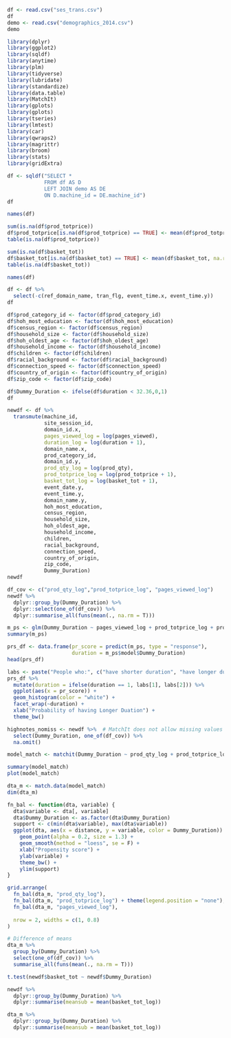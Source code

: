 ```r
df <- read.csv("ses_trans.csv")
df
demo <- read.csv("demographics_2014.csv")
demo
```
```r
library(dplyr)
library(ggplot2)
library(sqldf)
library(anytime)
library(plm)
library(tidyverse)
library(lubridate)
library(standardize)
library(data.table)
library(MatchIt)
library(gplots) 
library(gplots)
library(tseries)
library(lmtest)
library(car)
library(qwraps2)
library(magrittr)
library(broom)
library(stats)
library(gridExtra)
```
```r
df <- sqldf("SELECT *
            FROM df AS D
            LEFT JOIN demo AS DE
            ON D.machine_id = DE.machine_id")
df
```
```r
names(df)
```

```r
sum(is.na(df$prod_totprice))
df$prod_totprice[is.na(df$prod_totprice) == TRUE] <- mean(df$prod_totprice, na.rm = TRUE)
table(is.na(df$prod_totprice))
```

```r
sum(is.na(df$basket_tot))
df$basket_tot[is.na(df$basket_tot) == TRUE] <- mean(df$basket_tot, na.rm = TRUE)
table(is.na(df$basket_tot))
```
```r
names(df)
```
```r
df <- df %>%
  select(-c(ref_domain_name, tran_flg, event_time.x, event_time.y))
df
```
```r
df$prod_category_id <- factor(df$prod_category_id)
df$hoh_most_education <- factor(df$hoh_most_education)
df$census_region <- factor(df$census_region)
df$household_size <- factor(df$household_size)
df$hoh_oldest_age <- factor(df$hoh_oldest_age)
df$household_income <- factor(df$household_income)
df$children <- factor(df$children)
df$racial_background <- factor(df$racial_background)
df$connection_speed <- factor(df$connection_speed)
df$country_of_origin <- factor(df$country_of_origin)
df$zip_code <- factor(df$zip_code)
```

```r
df$Dummy_Duration <- ifelse(df$duration < 32.36,0,1)
df
```


```r
newdf <- df %>%
  transmute(machine_id,
            site_session_id,
            domain_id.x,
            pages_viewed_log = log(pages_viewed),
            duration_log = log(duration + 1),
            domain_name.x,
            prod_category_id,
            domain_id.y,
            prod_qty_log = log(prod_qty),
            prod_totprice_log = log(prod_totprice + 1),
            basket_tot_log = log(basket_tot + 1),
            event_date.y,
            event_time.y,
            domain_name.y,
            hoh_most_education,
            census_region,
            household_size,
            hoh_oldest_age,
            household_income,
            children,
            racial_background,
            connection_speed,
            country_of_origin,
            zip_code,
            Dummy_Duration)
newdf
```

```r
df_cov <- c("prod_qty_log","prod_totprice_log", "pages_viewed_log")
newdf %>%
  dplyr::group_by(Dummy_Duration) %>%
  dplyr::select(one_of(df_cov)) %>%
  dplyr::summarise_all(funs(mean(., na.rm = T)))
```

```r
m_ps <- glm(Dummy_Duration ~ pages_viewed_log + prod_totprice_log + prod_qty_log + prod_category_id + hoh_most_education + census_region + household_size + hoh_oldest_age + household_income + children + racial_background + connection_speed + country_of_origin, family = binomial(), data = newdf)
summary(m_ps)
```

```r
prs_df <- data.frame(pr_score = predict(m_ps, type = "response"),
                     duration = m_ps$model$Dummy_Duration)
head(prs_df)
```

```r
labs <- paste("People who:", c("have shorter duration", "have longer duration"))
prs_df %>%
  mutate(duration = ifelse(duration == 1, labs[1], labs[2])) %>%
  ggplot(aes(x = pr_score)) +
  geom_histogram(color = "white") +
  facet_wrap(~duration) +
  xlab("Probability of having Longer Duation") +
  theme_bw()
```

```r
highnotes_nomiss <- newdf %>%  # MatchIt does not allow missing values
  select(Dummy_Duration, one_of(df_cov)) %>%
  na.omit()

model_match <- matchit(Dummy_Duration ~ prod_qty_log + prod_totprice_log + pages_viewed_log, method = "nearest", data = highnotes_nomiss)
```
```r
summary(model_match)
plot(model_match)
```
```r
dta_m <- match.data(model_match)
dim(dta_m)
```

```r
fn_bal <- function(dta, variable) {
  dta$variable <- dta[, variable]
  dta$Dummy_Duration <- as.factor(dta$Dummy_Duration)
  support <- c(min(dta$variable), max(dta$variable))
  ggplot(dta, aes(x = distance, y = variable, color = Dummy_Duration)) +
    geom_point(alpha = 0.2, size = 1.3) +
    geom_smooth(method = "loess", se = F) +
    xlab("Propensity score") +
    ylab(variable) +
    theme_bw() +
    ylim(support)
}
```

```r
grid.arrange(
  fn_bal(dta_m, "prod_qty_log"),
  fn_bal(dta_m, "prod_totprice_log") + theme(legend.position = "none"),
  fn_bal(dta_m, "pages_viewed_log"),
  
  nrow = 2, widths = c(1, 0.8)
)
```
```r
# Difference of means
dta_m %>%
  group_by(Dummy_Duration) %>%
  select(one_of(df_cov)) %>%
  summarise_all(funs(mean(., na.rm = T)))
```
```r
t.test(newdf$basket_tot ~ newdf$Dummy_Duration)
```

```r
newdf %>%
  dplyr::group_by(Dummy_Duration) %>%
  dplyr::summarise(meansub = mean(basket_tot_log))
```

```r
dta_m %>%
  dplyr::group_by(Dummy_Duration) %>%
  dplyr::summarise(meansub = mean(basket_tot_log))
```